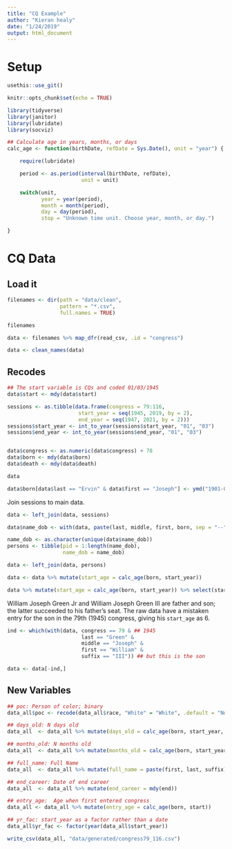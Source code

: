 ```yaml
---
title: "CQ Example"
author: "Kieran healy"
date: "1/24/2019"
output: html_document
---
```


# Setup

```r

usethis::use_git()

```


```r
knitr::opts_chunk$set(echo = TRUE)

library(tidyverse)
library(janitor)
library(lubridate)
library(socviz)

```

```r

## Calculate age in years, months, or days
calc_age <- function(birthDate, refDate = Sys.Date(), unit = "year") {

    require(lubridate)

    period <- as.period(interval(birthDate, refDate),
                        unit = unit)

    switch(unit,
           year = year(period),
           month = month(period),
           day = day(period),
           stop = "Unknown time unit. Choose year, month, or day.")

}

```



# CQ Data


## Load it

```r

filenames <- dir(path = "data/clean",
                 pattern = "*.csv",
                 full.names = TRUE)

filenames

data <- filenames %>% map_dfr(read_csv, .id = "congress")

data <- clean_names(data)

```

## Recodes

```r

## The start variable is CQs and coded 01/03/1945
data$start <- mdy(data$start)

sessions <- as.tibble(data.frame(congress = 79:116,
                       start_year = seq(1945, 2019, by = 2),
                       end_year = seq(1947, 2021, by = 2)))
sessions$start_year <- int_to_year(sessions$start_year, "01", "03")
sessions$end_year <- int_to_year(sessions$end_year, "01", "03")


data$congress <- as.numeric(data$congress) + 78
data$born <- mdy(data$born)
data$death <- mdy(data$death)

data
```


```r

data$born[data$last == "Ervin" & data$first == "Joseph"] <- ymd("1901-03-01")

```

Join sessions to main data.

```r
data <- left_join(data, sessions)

data$name_dob <- with(data, paste(last, middle, first, born, sep = "--"))

name_dob <- as.character(unique(data$name_dob))
persons <- tibble(pid = 1:length(name_dob),
                  name_dob = name_dob)

data <- left_join(data, persons)

data <- data %>% mutate(start_age = calc_age(born, start_year))

data %>% mutate(start_age = calc_age(born, start_year)) %>% select(start_age)

```


William Joseph Green Jr and William Joseph Green III are father
and son; the latter succeeded to his father's seat. The raw data
have a mistaken entry for the son in the 79th (1945) congress,
giving his `start_age` as 6.

```r

ind <- which(with(data, congress == 79 & ## 1945
                        last == "Green" &
                        middle == "Joseph" &
                        first == "William" &
                        suffix == "III")) ## but this is the son

data <- data[-ind,]


```

## New Variables

```r

## poc: Person of color; binary
data_all$poc <- recode(data_all$race, "White" = "White", .default = "Non-White")

## days_old: N days old
data_all  <- data_all %>% mutate(days_old = calc_age(born, start_year, "day"))

## months_old: N months old
data_all  <- data_all %>% mutate(months_old = calc_age(born, start_year, "month"))

## full_name: Full Name
data_all  <- data_all %>% mutate(full_name = paste(first, last, suffix))

## end_career: Date of end career
data_all  <- data_all %>% mutate(end_career = mdy(end))

## entry_age:  Age when first entered congress
data_all <- data_all %>% mutate(entry_age = calc_age(born, start))

## yr_fac: start_year as a factor rather than a date
data_all$yr_fac <- factor(year(data_all$start_year))


```

```r

write_csv(data_all, "data/generated/congress79_116.csv")

```



